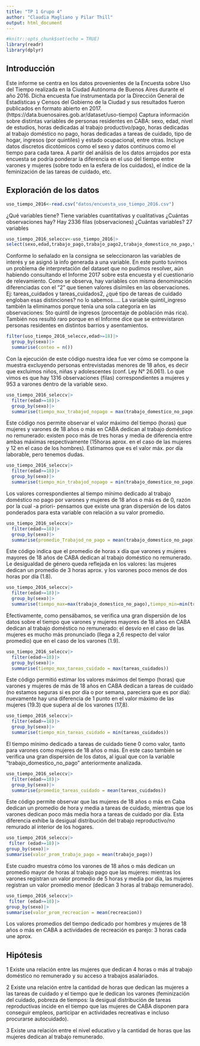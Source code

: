 ```yaml
---
title: "TP 1 Grupo 4"
author: "Claudia Magliano y Pilar Thill"
output: html_document
---
```


```r
#knitr::opts_chunk$set(echo = TRUE)
library(readr)
library(dplyr)
```

## Introducción

Este informe se centra en los datos provenientes de la Encuesta sobre Uso del Tiempo realizada en la Ciudad Autónoma de Buenos Aires durante el año 2016. Dicha encuesta fue instrumentada por la Dirección General de Estadísticas y Censos del Gobierno de la Ciudad y sus resultados fueron publicados en formato abierto en 2017. (https://data.buenosaires.gob.ar/dataset/uso-tiempo)
Captura información sobre distintas variables de personas residentes en CABA: sexo, edad, nivel de estudios, horas dedicadas al trabajo productivo/pago, horas dedicadas al trabajo doméstico no pago, horas dedicadas a tareas de cuidado, tipo de hogar, ingresos (por quintiles) y estado ocupacional, entre otras. Incluye datos discretos dicotómicos como el sexo y datos continuos como el tiempo para cada tarea.
A partir del análisis de los datos arrojados por esta encuesta se podría ponderar la diferencia en el uso del tiempo entre varones y mujeres (sobre todo en la esfera de los cuidados), el índice de la feminización de las tareas de cuidado, etc.

## Exploración de los datos
```r
uso_tiempo_2016<-read.csv("datos/encuesta_uso_tiempo_2016.csv")

```

¿Qué variables tiene? Tiene variables cuantitativas y cualitativas
¿Cuántas observaciones hay? Hay 2336 filas (observaciones)
¿Cuántas variables? 27 variables

```r
uso_tiempo_2016_seleccv<-uso_tiempo_2016|>
select(sexo,edad,trabajo_pago,trabajo_pago2,trabajo_domestico_no_pago,trabajo_domestico_no_pago2,tareas_cuidados, tareas_cuidados2,nivel_educativo,estado_ocupacional,recreacion,recreacion2)

```

Conforme lo señalado en la consigna se seleccionaron las variables de interés y se asignó la info generada a una variable. En este punto tuvimos un problema de interpretación del dataset que no pudimos resolver, aún habiendo consultando el Informe 2017 sobre esta encuesta y el cuestionario de relevamiento. Como se observa, hay variables con misma denominación diferenciadas con el "2" que tienen valores disímiles en las observaciones. Ej: tareas_cuidados y tareas_cuidados2, ¿qué tipo de tareas de cuidado engloban esas distinciones? no lo sabemos..... La variable quintil_ingreso también la eliminamos porque tenía una sola categoría en las observaciones: 5to quintil de ingresos (procentaje de población más rica). También nos resultó raro porque en el Informe dice que se entrevistaron personas residentes en distintos barrios y asentamientos.

```r
filter(uso_tiempo_2016_seleccv,edad>=18)|>
  group_by(sexo)|>
  summarise(conteo = n())
```

Con la ejecución de este código nuestra idea fue ver cómo se compone la muestra excluyendo personas entrevistadas menores de 18 años, es decir que excluimos niños, niñas y adolescentes (conf. Ley N° 26.061). Lo que vimos es que hay 1316 observaciones (filas) correspondientes a mujeres y 953 a varones dentro de la variable sexo.

```r
uso_tiempo_2016_seleccv|>
  filter(edad>=18)|>
  group_by(sexo)|>
  summarise(tiempo_max_trabajod_nopago = max(trabajo_domestico_no_pago))  

```
Este código nos permite observar el valor máximo del tiempo (horas) que mujeres y varones de 18 años o más en CABA dedican al trabajo doméstico no remunerado: existen poco más de tres horas y media de diferencia entre ambas máximas respectivamente (15horas aprox. en el caso de las mujeres y 12 en el caso de los hombres). Estimamos que es el valor máx. por día laborable, pero tenemos dudas.


```r
uso_tiempo_2016_seleccv|>
  filter(edad>=18)|>
  group_by(sexo)|>
  summarise(tiempo_min_trabajod_nopago = min(trabajo_domestico_no_pago)) 

```

Los valores correspondientes al tiempo mínimo dedicado al trabajo doméstico no pago por varones y mujeres de 18 años o más es de 0, razón por la cual -a priori- pensamos que existe una gran dispersión de los datos ponderados para esta variable con relación a su valor promedio.


```r
uso_tiempo_2016_seleccv|>
  filter(edad>=18)|>
  group_by(sexo)|>
  summarise(promedio_Trabajod_no_pago = mean(trabajo_domestico_no_pago)) 


```

Este código indica que el promedio de horas x día que varones y mujeres mayores de 18 años de CABA dedican al trabajo doméstico no remunerado. Le desigualdad de género queda reflejada en los valores: las mujeres dedican un promedio de 3 horas aprox. y los varones poco menos de dos horas por día (1.8).

```r
uso_tiempo_2016_seleccv|>
  filter(edad>=18)|>
  group_by(sexo)|>
  summarise(tiempo_max=max(trabajo_domestico_no_pago),tiempo_min=min(trabajo_domestico_no_pago),desvio = sd(trabajo_domestico_no_pago), na.rm = TRUE) 

```

Efectivamente, como pensábamos, se verifica una gran dispersión de los datos sobre el tiempo que varones y mujeres mayores de 18 años en CABA dedican al trabajo doméstico no remunerado: el desvío en el caso de las mujeres es mucho más pronunciado (llega a 2,6 respecto del valor promedio) que en el caso de los varones (1.9).


```r
uso_tiempo_2016_seleccv|>
  filter(edad>=18)|>
  group_by(sexo)|>
  summarise(tiempo_max_tareas_cuidado = max(tareas_cuidados)) 

```

Este código permitió estimar los valores máximos del tiempo (horas) que varones y mujeres de más de 18 años en CABA dedican a tareas de cuidado (no estamos seguras si es por día o por semana, pareciera que es por día): nuevamente hay una diferencia de 1 punto en el valor máximo de las mujeres (19.3) que supera al de los varones (17,8).


```r
uso_tiempo_2016_seleccv|>
  filter(edad>=18)|>
  group_by(sexo)|>
  summarise(tiempo_min_tareas_cuidado = min(tareas_cuidados)) 
```

El tiempo mínimo dedicado a tareas de cuidado tiene 0 como valor, tanto para varones como mujeres de 18 años o más. En este caso también se verifica una gran dispersión de los datos, al igual que con la variable "trabajo_domestico_no_pago" anteriormente analizada.

```r
uso_tiempo_2016_seleccv|>
  filter(edad>=18)|>
  group_by(sexo)|>
  summarise(promedio_tareas_cuidado = mean(tareas_cuidados)) 
```

Este código permite observar que las mujeres de 18 años o más en Caba dedican un promedio de hora y media a tareas de cuidado, mientras que los varones dedican poco más media hora a tareas de cuidado por día. Esta diferencia exhibe la desigual distribución del trabajo reproductivo/no remurado al interior de los hogares. 



```r
uso_tiempo_2016_seleccv|>
 filter (edad>=18)|>
group_by(sexo)|>
summarise(valor_prom_trabajo_pago = mean(trabajo_pago))
```

Este cuadro muestra cómo los varones de 18 años o más dedican un promedio mayor de horas al trabajo pago que las mujeres: mientras los varones registran un valor promedio de 5 horas y media por día, las mujeres registran un valor promedio menor (dedican 3 horas al trabajo remunerado).

```r
uso_tiempo_2016_seleccv|>
 filter (edad>=18)|>
group_by(sexo)|>
summarise(valor_prom_recreacion = mean(recreacion))
```
Los valores promedios del tiempo dedicado por hombres y mujeres de 18 años o más en CABA a actividades de recreación es parejo: 3 horas cada une aprox.


## Hipótesis
1 Existe una relación entre las mujeres que dedican 4 horas o más al trabajo doméstico no remunerado y su acceso a trabajos asalariados.
 
2 Existe una relación entre la cantidad de horas que dedican las mujeres a las tareas de cuidado y el tiempo que le dedican los varones (feminización del cuidado, pobreza de tiempos: la desigual distribución de tareas reproductivas incide en el tiempo que las mujeres de CABA disponen para conseguir empleos, participar en actividades recreativas e incluso procurarse autocuidado).

3 Existe una relación entre el nivel educativo y la cantidad de horas que las mujeres dedican al trabajo remunerado.
